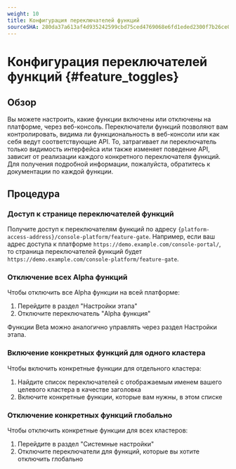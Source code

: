 ```yaml
---
weight: 10
title: Конфигурация переключателей функций
sourceSHA: 280da37a613af4d935242599cbd75ced4769068e6fd1eded2300f7b26ce0b75f
---
```


# Конфигурация переключателей функций \{#feature\_toggles}

## Обзор

Вы можете настроить, какие функции включены или отключены на платформе, через веб-консоль. Переключатели функций позволяют вам контролировать, видима ли функциональность в веб-консоли или как себя ведут соответствующие API. То, затрагивает ли переключатель только видимость интерфейса или также изменяет поведение API, зависит от реализации каждого конкретного переключателя функций. Для получения подробной информации, пожалуйста, обратитесь к документации по каждой функции.

## Процедура

### Доступ к странице переключателей функций

Получите доступ к переключателям функций по адресу `{platform-access-address}/console-platform/feature-gate`. Например, если ваш адрес доступа к платформе `https://demo.example.com/console-portal/`, то страница переключателей функций будет `https://demo.example.com/console-platform/feature-gate`.

### Отключение всех Alpha функций

Чтобы отключить все Alpha функции на всей платформе:

1. Перейдите в раздел "Настройки этапа"
2. Отключите переключатель "Alpha функция"

Функции Beta можно аналогично управлять через раздел Настройки этапа.

### Включение конкретных функций для одного кластера

Чтобы включить конкретные функции для отдельного кластера:

1. Найдите список переключателей с отображаемым именем вашего целевого кластера в качестве заголовка
2. Включите конкретные функции, которые вам нужны, в этом списке

### Отключение конкретных функций глобально

Чтобы отключить конкретные функции для всех кластеров:

1. Перейдите в раздел "Системные настройки"
2. Отключите переключатели для функций, которые вы хотите отключить глобально
